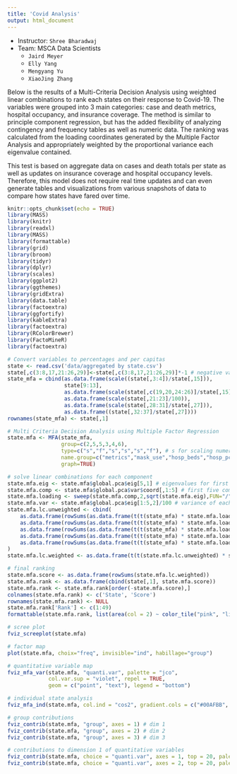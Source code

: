 ```yaml
---
title: 'Covid Analysis'
output: html_document
---
```


* Instructor: `Shree Bharadwaj`
* Team: MSCA Data Scientists 
  * `Jaird Meyer`
  * `Elly Yang`
  * `Mengyang Yu`
  * `XiaoJing Zhang`

Below is the results of a Multi-Criteria Decision Analysis using weighted linear combinations to rank each states on their response to Covid-19. The variables were grouped into 3 main categories: case and death metrics, hospital occupancy, and insurance coverage. The method is similar to principle component regression, but has the added flexibility of analyzing contingency and frequency tables as well as numeric data. The ranking was calculated from the loading coordinates generated by the Multiple Factor Analysis and appropriately weighted by the proportional variance each eigenvalue contained.

This test is based on aggregate data on cases and death totals per state as well as updates on insurance coverage and hospital occupancy levels. Therefore, this model does not require real time updates and can even generate tables and visualizations from various snapshots of data to compare how states have fared over time.

```r
knitr::opts_chunk$set(echo = TRUE)
library(MASS)
library(knitr)
library(readxl)
library(MASS)
library(formattable)
library(grid)
library(broom)
library(tidyr)
library(dplyr)
library(scales)
library(ggplot2)
library(ggthemes)
library(gridExtra)
library(data.table)
library(factoextra)
library(ggfortify)
library(kableExtra)
library(factoextra)
library(RColorBrewer)
library(FactoMineR)
library(factoextra)
```

```r
# Convert variables to percentages and per capitas
state <- read.csv('data/aggregated by state.csv')
state[,c(3:8,17,21:26,29)]<-state[,c(3:8,17,21:26,29)]*-1 # negative value inverts (ex. more deaths lowers score)
state_mfa = cbind(as.data.frame(scale((state[,3:4])/state[,15])),
                  state[9:13],
                  as.data.frame(scale(state[,c(19,20,24:26)]/state[,15])), 
                  as.data.frame(scale(state[,21:23]/100)),
                  as.data.frame(scale(state[,28:31]/state[,27])),
                  as.data.frame((state[,32:37]/state[,27])))
rownames(state_mfa) <- state[,1]
```

```r
# Multi Criteria Decision Analysis using Multiple Factor Regression
state.mfa <- MFA(state_mfa,
                 group=c(2,5,5,3,4,6),
                 type=c("s","f","s","s","s","f"), # s for scaling numeric, f for frequency
                 name.group=c("metrics","mask_use","hosp_beds","hosp_pct","coverage","pct_coverage"),
                 graph=TRUE)
```

```r
# solve linear combinations for each component
state.mfa.eig <- state.mfa$global.pca$eig[5,1] # eigenvalues for first five components
state.mfa.comp <- state.mfa$global.pca$var$coord[,1:5] # first five components
state.mfa.loading <- sweep(state.mfa.comp,2,sqrt(state.mfa.eig),FUN="/")
state.mfa.var <- state.mfa$global.pca$eig[1:5,2]/100 # variance of each component
state.mfa.lc.unweighted <- cbind(
    as.data.frame(rowSums(as.data.frame(t(t(state_mfa) * state.mfa.loading[,1])), na.rm=TRUE)),
    as.data.frame(rowSums(as.data.frame(t(t(state_mfa) * state.mfa.loading[,2])), na.rm=TRUE)),
    as.data.frame(rowSums(as.data.frame(t(t(state_mfa) * state.mfa.loading[,3])), na.rm=TRUE)),
    as.data.frame(rowSums(as.data.frame(t(t(state_mfa) * state.mfa.loading[,4])), na.rm=TRUE)),
    as.data.frame(rowSums(as.data.frame(t(t(state_mfa) * state.mfa.loading[,5])), na.rm=TRUE))
)
state.mfa.lc.weighted <- as.data.frame(t(t(state.mfa.lc.unweighted) * state.mfa.var))
```

```r
# final ranking
state.mfa.score <- as.data.frame(rowSums(state.mfa.lc.weighted))
state.mfa.rank <- as.data.frame(cbind(state[,1], state.mfa.score))
state.mfa.rank <- state.mfa.rank[order(-state.mfa.score),]
colnames(state.mfa.rank) <- c('State', 'Score')
rownames(state.mfa.rank) <- NULL
state.mfa.rank['Rank'] <- c(1:49)
formattable(state.mfa.rank, list(area(col = 2) ~ color_tile("pink", "lightgreen")), align="c")
```

```r
# scree plot
fviz_screeplot(state.mfa) 

# factor map
plot(state.mfa, choix="freq", invisible="ind", habillage="group") 

# quantitative variable map
fviz_mfa_var(state.mfa, "quanti.var", palette = "jco", 
             col.var.sup = "violet", repel = TRUE,
             geom = c("point", "text"), legend = "bottom") 

# individual state analysis
fviz_mfa_ind(state.mfa, col.ind = "cos2", gradient.cols = c("#00AFBB", "#E7B800", "#FC4E07"), repel = TRUE)

# group contributions
fviz_contrib(state.mfa, "group", axes = 1) # dim 1
fviz_contrib(state.mfa, "group", axes = 2) # dim 2
fviz_contrib(state.mfa, "group", axes = 3) # dim 3

# contributions to dimension 1 of quantitative variables
fviz_contrib(state.mfa, choice = "quanti.var", axes = 1, top = 20, palette = "jco")
fviz_contrib(state.mfa, choice = "quanti.var", axes = 2, top = 20, palette = "jco")
```